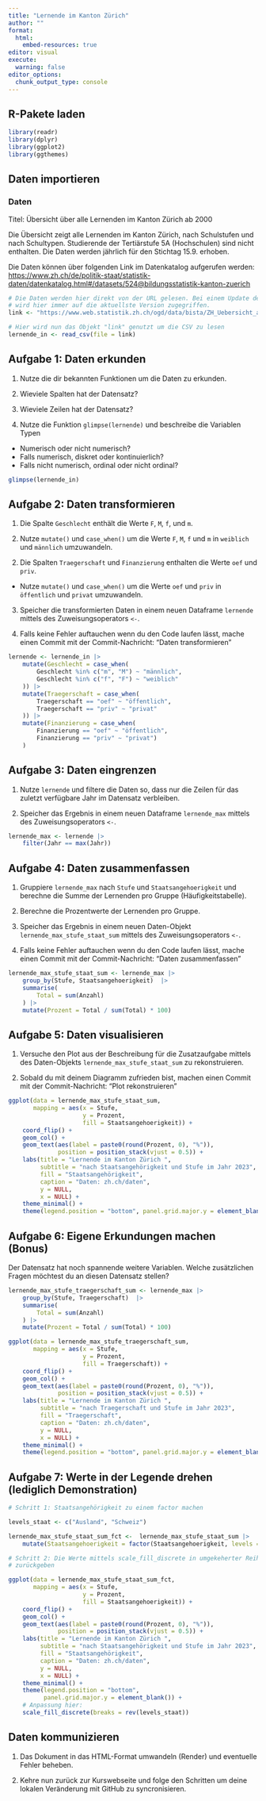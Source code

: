 ```yaml
---
title: "Lernende im Kanton Zürich"
author: ""
format:
  html:
    embed-resources: true
editor: visual
execute:
  warning: false
editor_options: 
  chunk_output_type: console
---
```


## R-Pakete laden

```r
library(readr)
library(dplyr)
library(ggplot2)
library(ggthemes)
```

## Daten importieren

### Daten

Titel: Übersicht über alle Lernenden im Kanton Zürich ab 2000

Die Übersicht zeigt alle Lernenden im Kanton Zürich, nach Schulstufen und nach Schultypen. Studierende der Tertiärstufe 5A (Hochschulen) sind nicht enthalten. Die Daten werden jährlich für den Stichtag 15.9. erhoben.

Die Daten können über folgenden Link im Datenkatalog aufgerufen werden: [https://www.zh.ch/de/politik-staat/statistik-daten/datenkatalog.html#/datasets/524\@bildungsstatistik-kanton-zuerich](https://www.zh.ch/de/politik-staat/statistik-daten/datenkatalog.html#/datasets/524@bildungsstatistik-kanton-zuerich){.uri}

```r
# Die Daten werden hier direkt von der URL gelesen. Bei einem Update der Daten
# wird hier immer auf die aktuellste Version zugegriffen.
link <- "https://www.web.statistik.zh.ch/ogd/data/bista/ZH_Uebersicht_alle_Lernende.csv"

# Hier wird nun das Objekt "link" genutzt um die CSV zu lesen
lernende_in <- read_csv(file = link)

```

## Aufgabe 1: Daten erkunden

1.  Nutze die dir bekannten Funktionen um die Daten zu erkunden.

2.  Wieviele Spalten hat der Datensatz?

3.  Wieviele Zeilen hat der Datensatz?

4.  Nutze die Funktion `glimpse(lernende)` und beschreibe die Variablen Typen

-   Numerisch oder nicht numerisch?
-   Falls numerisch, diskret oder kontinuierlich?
-   Falls nicht numerisch, ordinal oder nicht ordinal?

```r
glimpse(lernende_in)
```

## Aufgabe 2: Daten transformieren

1.  Die Spalte `Geschlecht` enthält die Werte `F`, `M`, `f`, und `m`.

2.  Nutze `mutate()` und `case_when()` um die Werte `F`, `M`, `f` und `m` in `weiblich` und `männlich` umzuwandeln.

<!-- -->

2.  Die Spalten `Traegerschaft` und `Finanzierung` enthalten die Werte `oef` und `priv`.

-   Nutze `mutate()` und `case_when()` um die Werte `oef` und `priv` in `öffentlich` und `privat` umzuwandeln.

3.  Speicher die transformierten Daten in einem neuen Dataframe `lernende` mittels des Zuweisungsoperators `<-`.

4.  Falls keine Fehler auftauchen wenn du den Code laufen lässt, mache einen Commit mit der Commit-Nachricht: "Daten transformieren"

```r

lernende <- lernende_in |> 
    mutate(Geschlecht = case_when(
        Geschlecht %in% c("m", "M") ~ "männlich",
        Geschlecht %in% c("f", "F") ~ "weiblich"
    )) |> 
    mutate(Traegerschaft = case_when(
        Traegerschaft == "oef" ~ "öffentlich",
        Traegerschaft == "priv" ~ "privat"
    )) |>
    mutate(Finanzierung = case_when(
        Finanzierung == "oef" ~ "öffentlich",
        Finanzierung == "priv" ~ "privat")
    ) 
```

## Aufgabe 3: Daten eingrenzen

1.  Nutze `lernende` und filtere die Daten so, dass nur die Zeilen für das zuletzt verfügbare Jahr im Datensatz verbleiben.

2.  Speicher das Ergebnis in einem neuen Dataframe `lernende_max` mittels des Zuweisungsoperators `<-`.

```r
lernende_max <- lernende |> 
    filter(Jahr == max(Jahr))
```

## Aufgabe 4: Daten zusammenfassen

1.  Gruppiere `lernende_max` nach `Stufe` und `Staatsangehoerigkeit` und berechne die Summe der Lernenden pro Gruppe (Häufigkeitstabelle).

2.  Berechne die Prozentwerte der Lernenden pro Gruppe.

3.  Speicher das Ergebnis in einem neuen Daten-Objekt `lernende_max_stufe_staat_sum` mittels des Zuweisungsoperators `<-`.

4.  Falls keine Fehler auftauchen wenn du den Code laufen lässt, mache einen Commit mit der Commit-Nachricht: "Daten zusammenfassen"

```r
lernende_max_stufe_staat_sum <- lernende_max |> 
    group_by(Stufe, Staatsangehoerigkeit)  |> 
    summarise(
        Total = sum(Anzahl)
    ) |> 
    mutate(Prozent = Total / sum(Total) * 100) 
```

## Aufgabe 5: Daten visualisieren

1.  Versuche den Plot aus der Beschreibung für die Zusatzaufgabe mittels des Daten-Objekts `lernende_max_stufe_staat_sum` zu rekonstruieren.

2.  Sobald du mit deinem Diagramm zufrieden bist, machen einen Commit mit der Commit-Nachricht: "Plot rekonstruieren"

```r
ggplot(data = lernende_max_stufe_staat_sum,
       mapping = aes(x = Stufe, 
                     y = Prozent, 
                     fill = Staatsangehoerigkeit)) +
    coord_flip() +
    geom_col() +
    geom_text(aes(label = paste0(round(Prozent, 0), "%")),  
              position = position_stack(vjust = 0.5)) +
    labs(title = "Lernende im Kanton Zürich ",
         subtitle = "nach Staatsangehörigkeit und Stufe im Jahr 2023",
         fill = "Staatsangehörigkeit",
         caption = "Daten: zh.ch/daten",
         y = NULL,
         x = NULL) +
    theme_minimal() +
    theme(legend.position = "bottom", panel.grid.major.y = element_blank())
```

## Aufgabe 6: Eigene Erkundungen machen (**Bonus**)

Der Datensatz hat noch spannende weitere Variablen. Welche zusätzlichen Fragen möchtest du an diesen Datensatz stellen?

```r
lernende_max_stufe_traegerschaft_sum <- lernende_max |> 
    group_by(Stufe, Traegerschaft)  |>
    summarise(
        Total = sum(Anzahl)
    ) |> 
    mutate(Prozent = Total / sum(Total) * 100) 
```

```r
ggplot(data = lernende_max_stufe_traegerschaft_sum,
       mapping = aes(x = Stufe, 
                     y = Prozent, 
                     fill = Traegerschaft)) +
    coord_flip() +
    geom_col() +
    geom_text(aes(label = paste0(round(Prozent, 0), "%")),  
              position = position_stack(vjust = 0.5)) +
    labs(title = "Lernende im Kanton Zürich ",
         subtitle = "nach Traegerschaft und Stufe im Jahr 2023",
         fill = "Traegerschaft",
         caption = "Daten: zh.ch/daten",
         y = NULL,
         x = NULL) +
    theme_minimal() +
    theme(legend.position = "bottom", panel.grid.major.y = element_blank())
```

## Aufgabe 7: Werte in der Legende drehen (lediglich Demonstration)

```r
# Schritt 1: Staatsangehörigkeit zu einem factor machen

levels_staat <- c("Ausland", "Schweiz")

lernende_max_stufe_staat_sum_fct <-  lernende_max_stufe_staat_sum |> 
    mutate(Staatsangehoerigkeit = factor(Staatsangehoerigkeit, levels = levels_staat))

# Schritt 2: Die Werte mittels scale_fill_discrete in umgekeherter Reihenfolge
# zurückgeben

ggplot(data = lernende_max_stufe_staat_sum_fct,
       mapping = aes(x = Stufe, 
                     y = Prozent, 
                     fill = Staatsangehoerigkeit)) +
    coord_flip() +
    geom_col() +
    geom_text(aes(label = paste0(round(Prozent, 0), "%")),  
              position = position_stack(vjust = 0.5)) +
    labs(title = "Lernende im Kanton Zürich ",
         subtitle = "nach Staatsangehörigkeit und Stufe im Jahr 2023",
         fill = "Staatsangehörigkeit",
         caption = "Daten: zh.ch/daten",
         y = NULL,
         x = NULL) +
    theme_minimal() +
    theme(legend.position = "bottom", 
          panel.grid.major.y = element_blank()) +
    # Anpassung hier:
    scale_fill_discrete(breaks = rev(levels_staat))

```

## Daten kommunizieren

1.  Das Dokument in das HTML-Format umwandeln (Render) und eventuelle Fehler beheben.

2.  Kehre nun zurück zur Kurswebseite und folge den Schritten um deine lokalen Veränderung mit GitHub zu syncronisieren.
